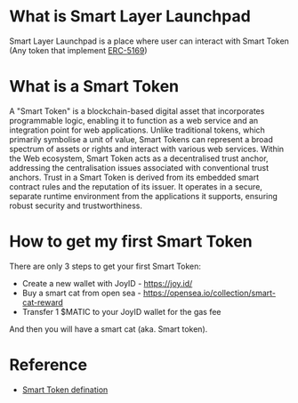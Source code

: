 # What is Smart Layer Launchpad

Smart Layer Launchpad is a place where user can interact with Smart Token (Any token that implement [ERC-5169](./erc5169.mdx))

# What is a Smart Token

A "Smart Token" is a blockchain-based digital asset that incorporates programmable logic, enabling it to function as a web service and an integration point for web applications. Unlike traditional tokens, which primarily symbolise a unit of value, Smart Tokens can represent a broad spectrum of assets or rights and interact with various web services. Within the Web ecosystem, Smart Token acts as a decentralised trust anchor, addressing the centralisation issues associated with conventional trust anchors. Trust in a Smart Token is derived from its embedded smart contract rules and the reputation of its issuer. It operates in a secure, separate runtime environment from the applications it supports, ensuring robust security and trustworthiness.

# How to get my first Smart Token

There are only 3 steps to get your first Smart Token:

- Create a new wallet with JoyID - https://joy.id/
- Buy a smart cat from open sea - https://opensea.io/collection/smart-cat-reward
- Transfer 1 $MATIC to your JoyID wallet for the gas fee 

And then you will have a smart cat (aka. Smart token).

# Reference
- [Smart Token defination](https://github.com/SmartTokenLabs/papers/blob/main/src/papers/smart-token-paper.md#smart-token)